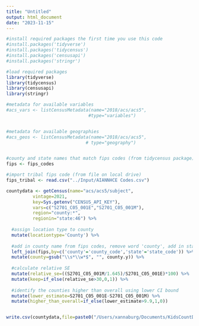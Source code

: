 ```yaml
---
title: "Untitled"
output: html_document
date: "2023-11-15"
---
```


```r
#install required packages the first time you use this code
#install.packages('tidyverse')
#install.packages('tidycensus')
#install.packages('censusapi')
#install.packages('stringr')

#load required packages
library(tidyverse)
library(tidycensus)
library(censusapi)
library(stringr)
```

```r
#metadata for available variables
#acs_vars <- listCensusMetadata(name="2018/acs/acs5",
                               #type="variables")


#metadata for available geographies
#acs_geos <- listCensusMetadata(name="2018/acs/acs5",
                              # type="geography")


#county and state names that match fips codes (from tidycensus package)
fips <- fips_codes

#import tribal fips code (from file on local drive)
fips_tribal <- read.csv("../Input/AIANNHCE Codes.csv")

```


```r
countydata <- getCensus(name="acs/acs5/subject",
          vintage=2021,
          key=Sys.getenv("CENSUS_API_KEY"),
          vars=c("S2701_C05_001E","S2701_C05_001M"),
          region="county:*",
          regionin="state:46") %>%
  
  #assign location type to county
  mutate(locationtype='County') %>%
  
  #add in county name from fips codes, remove word 'county', add in state name
  left_join(fips,by=c('county'='county_code','state'='state_code')) %>% 
  mutate(county=gsub("\\s*\\w*$", "", county.y)) %>%
  
  #calculate relative SE
  mutate(relative_se=((S2701_C05_001M/1.645)/S2701_C05_001E)*100) %>%
  mutate(keep=if_else(relative_se>30,0,1)) %>%
  
  #identify the counties higher than overall using lower CI bound
  mutate(lower_estimate=S2701_C05_001E-S2701_C05_001M) %>%
  mutate(higher_than_overall=if_else(lower_estimate>9.9,1,0))


write.csv(countydata,file=paste0("/Users/xannaburg/Documents/KidsCountData/Output/myanalysis/southdakota_nhi_bycounty.csv"),row.names=FALSE)


```


